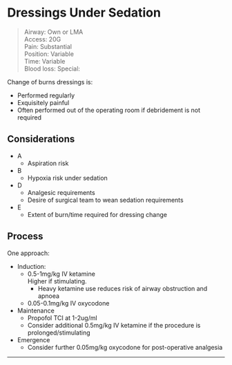 # Dressings Under Sedation

>Airway: Own or LMA <br>
>Access: 20G <br>
>Pain: Substantial <br>
>Position: Variable <br>
>Time: Variable <br>
>Blood loss:
>Special:

Change of burns dressings is:

* Performed regularly
* Exquisitely painful
* Often performed out of the operating room if debridement is not required

## Considerations

* A
	* Aspiration risk
* B
	* Hypoxia risk under sedation
* D
	* Analgesic requirements
	* Desire of surgical team to wean sedation requirements
* E
	* Extent of burn/time required for dressing change

## Process

One approach:

* Induction:
	* 0.5-1mg/kg IV ketamine  
	Higher if stimulating.
		* Heavy ketamine use reduces risk of airway obstruction and apnoea
	* 0.05-0.1mg/kg IV oxycodone
* Maintenance
	* Propofol TCI at 1-2ug/ml
	* Consider additional 0.5mg/kg IV ketamine if the procedure is prolonged/stimulating
* Emergence
	* Consider further 0.05mg/kg oxycodone for post-operative analgesia

---